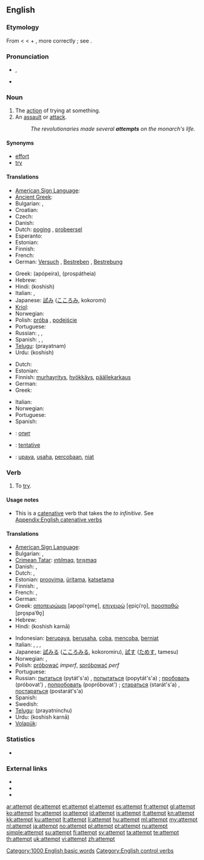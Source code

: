 ==English==

===Etymology===
From {{etyl|fro}} {{term|atempter}} < {{etyl|la}} {{term|attemptare||to try, solicit}} < {{term|ad||to}} + {{term|temptare}}, more correctly {{term|tentare||to try}}; see {{term|tempt}}.

===Pronunciation===
* {{IPA|/əˈtɛmpt/}}, {{SAMPA|/@"tEmpt/}}
* {{audio|en-us-attempt.ogg|Audio (US)}}
*: {{rhymes|ɛmpt}}

===Noun===
{{en-noun}}

# The [[action]] of trying at something.
# An [[assault]] or [[attack]].
#: ''The revolutionaries made several '''attempts''' on the monarch's life.''

====Synonyms====
* [[effort]]
* [[try]]

====Translations====
{{trans-top|the action of trying at something}}
* [[American Sign Language]]: {{tø|ase|A@NearInsideChesthigh-PalmAcross-A@NearInsideChesthigh-PalmAcross A@InsideChesthigh-PalmDown-A@InsideChesthigh-PalmDown}}
* [[Ancient Greek]]: {{tø|grc|δοκιμή|tr=dokimē|sc=polytonic|xs=Ancient Greek}}
* Bulgarian: {{t+|bg|опит}},  {{t+|bg|проба}}
* Croatian: {{t-|hr|pokušaj|m}}
* Czech: {{t-|cs|pokus|m}}
* Danish: {{t-|da|forsøg|n}}
* Dutch: [[poging]] {{f}} {{qualifier|an action}}, [[probeersel]] {{n}} {{qualifier|making something}}
* Esperanto: {{t-|eo|provo|xs=Esperanto}}
* Estonian: {{t-|et|katse}}
* Finnish: {{t+|fi|yritys}}
* French: {{t+|fr|tentative|f}}
* German: [[Versuch]] {{m}}, [[Bestreben]] {{n}}, [[Bestrebung]] {{f}}
{{trans-mid}}
* Greek: {{t+|el|απόπειρα|f}} (apópeira), {{t+|el|προσπάθεια}} (prospátheia)
* Hebrew: {{t+|he|ניסיון|m|tr=nisayón}}
* Hindi: {{t-|hi|कोशिश|f|xs=Hindi}} (koshish)
* Italian: {{t+|it|tentativo}},  {{t+|it|sforzo}}
* Japanese: [[試み]] ([[こころみ]], kokoromi)
* [[Kriol]]: {{tø|rop|shat}}
* Norwegian: {{t|no|forsøk|n}}
* Polish: [[próba]] {{f}}, [[podejście]] {{m}}
* Portuguese: {{t+|pt|tentativa|f}}
* Russian: {{t+|ru|попытка|f|tr=popýtka}}, {{t+|ru|проба|f|tr=próba}}, {{t+|ru|опыт|m|tr=ópyt}}
* Spanish: {{t-|es|tentativa|f}},  {{t-|es|intento|m}},  {{t+|es|ensayo|m}}
* [[Telugu]]: {{t|te|ప్రయత్నం}} (prayatnam)
* Urdu: {{t-|ur|کوشش|f|xs=Urdu}} (koshish)
{{trans-bottom}}

{{trans-top|attack}}
* Dutch: {{t+|nl|aanslag|m}}
* Estonian: {{t|et|tapmiskatse}}
* Finnish: [[murhayritys]], [[hyökkäys]], [[päällekarkaus]]
* German: {{t+|de|Anschlag|m}}
* Greek: {{t+|el|απόπειρα|f|tr=apópira}}
{{trans-mid}}
* Italian: {{t+|it|attentato}}
* Norwegian: {{t|no|angrep|n}}
* Portuguese: {{t+|pt|atentado|m}}
* Spanish: {{t-|es|atentado|m}}
{{trans-bottom}}

{{checktrans-top}}
* {{ttbc|Bulgarian}}: [[опит]] {{m}}
* {{ttbc|French}}: [[tentative]] {{f}}
{{trans-mid}}
* {{ttbc|Indonesian}}: [[upaya]], [[usaha]], [[coba|percobaan]], [[niat]]
{{trans-bottom}}

===Verb===
{{en-verb}}

# To [[try]].

====Usage notes====
* This is a [[catenative]] verb that takes the ''to infinitive''. See [[Appendix:English catenative verbs]]

====Translations====
{{trans-top|to try}}
* [[American Sign Language]]: {{tø|ase|A@NearInsideChesthigh-PalmAcross-A@NearInsideChesthigh-PalmAcross A@InsideChesthigh-PalmDown-A@InsideChesthigh-PalmDown}}
* Bulgarian: {{t+|bg|пробвам}}, {{t+|bg|опитвам}}
* [[Crimean Tatar]]: [[ıntılmaq]], [[tırışmaq]]
* Danish: {{t-|da|forsøge}}, {{t-|da|prøve}}
* Dutch: {{t+|nl|pogen}}, {{t+|nl|proberen}}
* Estonian: [[proovima]], [[üritama]], [[katsetama]]
* Finnish: {{t+|fi|yrittää}}, {{t+|fi|koettaa}}
* French: {{t+|fr|tenter}}, {{t+|fr|essayer}}
* German: {{t+|de|versuchen}}
* Greek: [[αποπειρώμαι]] [apo̞piˈro̞me̞], [[επιχειρώ]] [e̞piçiˈro̞], [[προσπαθώ]] [pro̞spaˈθo̞]
* Hebrew: {{t-|he|ניסה|tr=nisá}}
* Hindi: {{t-|hi|कोशिश करना|xs=Hindi}} (koshish karnā)
{{trans-mid}}
* Indonesian: [[upaya|berupaya]], [[usaha|berusaha]], [[coba]], [[coba|mencoba]], [[niat|berniat]]
* Italian: {{t+|it|tentare}},  {{t+|it|cercare}},  {{t+|it|provare}},  {{t-|it|attentare}}
* Japanese: [[試みる]] ([[こころみる]], kokoromiru), [[試す]] ([[ためす]], tamesu)
* Norwegian: {{t|no|forsøke}}, {{t+|no|prøve}}
* Polish: [[próbować]] ''imperf'', [[spróbować]] ''perf''
* Portuguese: {{t+|pt|tentar}}
* Russian: [[пытаться]] (pytát's'a) {{impf}}, [[попытаться]] (popytát's'a) {{pf.}}; [[пробовать]] (próbovat') {{impf}}, [[попробовать]] (popróbovat') {{pf.}}; [[стараться]] (starát's'a) {{impf}}, [[постараться]] (postarát's'a) {{pf.}}
* Spanish: {{t-|es|intentar}}
* Swedish: {{t+|sv|försöka}}
* [[Telugu]]: {{t|te|ప్రయత్నించు}} (prayatninchu)
* Urdu: {{t-|ur|کوشش کرنا|xs=Urdu}} (koshish karnā)
* [[Volapük]]: {{t|vo|steifülön}}
{{trans-bottom}}

===Statistics===
* {{rank|drawn|field|street|829|attempt|soft|officers|likely}}

===External links===
* {{R:Webster 1913}}
* {{R:Century 1911}}
* {{R:OneLook}}

[[Category:1000 English basic words]]
[[Category:English control verbs]]

[[ar:attempt]]
[[de:attempt]]
[[et:attempt]]
[[el:attempt]]
[[es:attempt]]
[[fr:attempt]]
[[gl:attempt]]
[[ko:attempt]]
[[hy:attempt]]
[[io:attempt]]
[[id:attempt]]
[[is:attempt]]
[[it:attempt]]
[[kn:attempt]]
[[kk:attempt]]
[[ku:attempt]]
[[lt:attempt]]
[[li:attempt]]
[[hu:attempt]]
[[ml:attempt]]
[[my:attempt]]
[[nl:attempt]]
[[ja:attempt]]
[[no:attempt]]
[[pl:attempt]]
[[pt:attempt]]
[[ru:attempt]]
[[simple:attempt]]
[[su:attempt]]
[[fi:attempt]]
[[sv:attempt]]
[[ta:attempt]]
[[te:attempt]]
[[th:attempt]]
[[uk:attempt]]
[[vi:attempt]]
[[zh:attempt]]